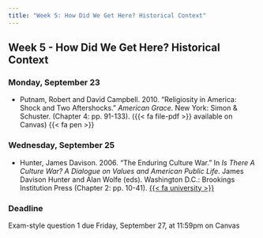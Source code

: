 ```yaml
---
title: "Week 5: How Did We Get Here? Historical Context"
---
```


::: {.content-visible when-format="pdf"}

## Week 5 - How Did We Get Here? Historical Context

:::

[//]: <> (Need to write intro)

### Monday, September 23

- Putnam, Robert and David Campbell. 2010. "Religiosity in America: Shock and Two Aftershocks." *American Grace.* New York: Simon & Schuster. (Chapter 4: pp. 91-133). ({{< fa file-pdf >}} available on Canvas) {{< fa pen >}}



### Wednesday, September 25

- Hunter, James Davison. 2006. "The Enduring Culture War." In *Is There A Culture War? A Dialogue on Values and American Public Life.* James Davison Hunter and Alan Wolfe (eds). Washington D.C.: Brookings Institution Press (Chapter 2: pp. 10-41). [{{< fa university >}}](https://search.ebscohost.com/login.aspx?direct=true&AuthType=shib&db=nlebk&AN=174424&site=eds-live&scope=site&custid=asc1&ebv=EB&ppid=pp_10)



:::{.callout-important}

### Deadline

Exam-style question 1 due Friday, September 27, at 11:59pm on Canvas

:::
